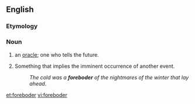==English==

===Etymology===
{{suffix|forebode|er|lang=en}}

===Noun===
{{en-noun}}

# {{lb|en|archaic}} an [[oracle]]; one who tells the future.
# {{lb|en|uncountable}} Something that implies the imminent occurrence of another event.
#: ''The cold was a '''foreboder''' of the nightmares of the winter that lay ahead''.

[[et:foreboder]]
[[vi:foreboder]]